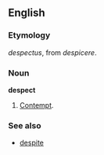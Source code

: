 ==English==

===Etymology===
{{L.}} ''despectus'', from ''despicere''.

===Noun===
'''despect'''
# [[Contempt]].

===See also===
*[[despite]]